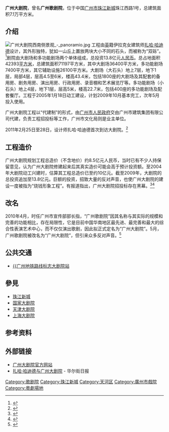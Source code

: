 {{noteTA
|1=zh-cn:扎哈·哈迪德; zh-tw:札哈·哈蒂; zh-hk:薩哈·哈帝
}}
{{Infobox building
| name                =广州大剧院
| native_name         = 
| native_name_lang    = 
| former_names        = 
| alternate_names     = 
| status              = 
| image               = Guangzhou Opera House(Near).JPG
| image_alt           = 
| caption             = 广州大剧院侧景
| building_type       = 
| architectural_style = [[解構主義建築|解構主義建築]]
| structural_system   = 
| cost                = 13.8亿[[人民币|元]]（约合两亿[[美元|美元]]）
| coordinates         = 
| location            = {{PRC}}[[广州市|广州市]][[天河區|天河區]]
| address             = 
| location_town       = 
| location_country    = 
| iso_region          = 
| coordinates_display = 
| groundbreaking_date = 2005年1月<ref name=AEC>{{cite web|url=http://www10.aeccafe.com/blogs/arch-showcase/2011/03/03/guangzhou-opera-house-in-china-by-zaha-hadid-architects/|title=Guangzhou Opera House in China by Zaha Hadid Architects|author=Sanjay Ganga|date=2011-03-03|language=en|accessdate=2013-01-21|archive-date=2016-10-31|archive-url=https://web.archive.org/web/20161031181252/http://www10.aeccafe.com/blogs/arch-showcase/2011/03/03/guangzhou-opera-house-in-china-by-zaha-hadid-architects/|dead-url=no}}</ref>
| start_date          = 
| completion_date     = 
| completed_date      = 
| opened_date         = 
| inauguration_date   = 2010年5月9日
| top_floor           = 
| other_dimensions    = 
| floor_count         = 
| floor_area          = 7.1万平方米
| seating_type        = 
| seating_capacity    = 1804座（歌剧厅）
| elevator_count      = 
| main_contractor     = 
| architect           = [[薩哈·哈帝|薩哈·哈帝]]
| architecture_firm   = 
| structural_engineer = 
| services_engineer   = 
| civil_engineer      = 
| other_designers     = 
| awards              = 
| url                 = http://www.gzdjy.org
}}
'''广州大剧院'''，曾名'''广州歌剧院'''，位于中国[[广州市|广州市]][[珠江新城|珠江新城]]珠江西路1号，总建筑面积7.1万平方米。

== 介绍 ==
[[File:广州大剧院西南侧景观_-_panoramio.jpg|thumb]]
工程由[[英国|英]]籍伊拉克女建筑师[[扎哈·哈迪德|扎哈·哈迪德]]设计，其外形独特，犹如一山丘上置放两块大小不同的石头，而被称为“双砾”。<ref>{{cite news|url=http://www.ftchinese.com/story/001037837|title=哈迪德设计的广州歌剧院|publisher=金融时报|date=2011-04-02|accessdate=2011-04-08|archive-date=2012-05-28|archive-url=https://web.archive.org/web/20120528095319/http://www.ftchinese.com/story/001037837|dead-url=no}}</ref>剧院由大剧场和多功能剧场两个单体组成，总投资13.8亿元[[人民币|人民币]]。总占地面积42393[[平方米|平方米]]，总建筑面积71197平方米，其中大剧场36400平方米，多功能剧场7400平方米，其它辅助设施26100平方米。大剧场（大石头）地上7层，地下1层，局部4层，层高4.5至6米，楼高43.4米，包括1800座的大剧场及其配套的备用房、剧务用房、演出用房、行政用房、录音棚和艺术展览厅等。多功能剧场（小石头）地上4层，地下1层，层高5米，楼高22.7米，包括400座的多功能剧场及配套餐厅。工程于2005年1月18日动工建设，计划2009年10月基本完工，次年5月投入使用。

广州大剧院工程以“代建制”的形式，由[[广州市人民政府|广州市人民政府]]交由广州市建筑集团有限公司代建，负责工程招投标等工作，广州市文化局则是业主单位。

2011年2月25日至28日，设计师扎哈·哈迪德首次到访大剧院。<ref>{{cite news|url=http://nf.nfdaily.cn/nfdsb/content/2011-03/01/content_20561741.htm|title=扎哈·哈迪德回应广州大剧院工程纰漏问题|publisher=南方都市报|date=2011-03-01|accessdate=2011-04-08|deadurl=yes|archiveurl=https://web.archive.org/web/20110305182543/http://nf.nfdaily.cn/nfdsb/content/2011-03/01/content_20561741.htm|archivedate=2011-03-05}}</ref>

== 工程造价 ==
广州大剧院规划工程总造价（不含地价）约8.5亿元人民币，当时已有不少人持保留意见，认为广州大剧院修建起来后其真实造价可能会高于预计投资额。至2004年大剧院动工兴建时，估算其工程总造价已至约10亿元。截至2009年，大剧院的总投资追加至13.8亿元。巨额的投资，招致大量的反对声音，也使广州大剧院的建设一度被指为“烧钱形象工程”。有报道指出，广州大剧院招投标存在黑幕。<ref>{{cite news|url=http://sp.mzyfz.com/index.php/cms/item-view-id-15167.shtml|title=广州歌剧院建设被指有黑幕|publisher=民主与法制|date=2009-03-25|accessdate=2011-04-08}}{{dead link|date=2018年2月 |bot=InternetArchiveBot |fix-attempted=yes }}</ref><ref>{{cite news|url=http://opinion.southcn.com/southcn/content/2009-03/25/content_5014450.htm|title=谁让“问题”企业中标广州歌剧院？|publisher=南方网|date=2009-03-25|accessdate=2011-04-08|archive-date=2009-05-28|archive-url=https://web.archive.org/web/20090528023151/http://opinion.southcn.com/southcn/content/2009-03/25/content_5014450.htm|dead-url=no}}</ref>

== 改名 ==
2010年4月，时任广州市宣传部部长指，“广州歌剧院”因其名称与其实际的规模和完善的功能相比，存在局限性，它是目前中国华南地区最先进、最完善和最大的综合性表演艺术中心，而不仅仅演出歌剧，因此拟正式定名为“广州大剧院”。5月，广州歌剧院被改名为“广州大剧院”，但引来众多反对声音。<ref>{{cite news|url=http://gcontent.oeeee.com/d/9d/d9d78a37e125771a/Blog/ff7/615e7b.html|title=强烈反对将“广州歌剧院”改名为“广州大剧院”|publisher=南都網|date=2010-04-26|accessdate=2011-04-08|deadurl=yes|archiveurl=https://web.archive.org/web/20150604144043/http://gcontent.oeeee.com/d/9d/d9d78a37e125771a/Blog/ff7/615e7b.html|archivedate=2015-06-04}}</ref>

== 公共交通 ==
*[[珠江新城旅客自動輸送系統|{{广州地铁路线标志]][[大剧院站_(广州)|大剧院站]]

== 參見 ==
*[[珠江新城|珠江新城]]
*[[国家大剧院|国家大剧院]]
*[[天津大剧院|天津大剧院]]
*[[上海大剧院|上海大剧院]]

== 参考资料 ==
{{reflist|2}}

== 外部链接 ==
{{Commonscat|Guangzhou opera house}}
* [http://www.gzdjy.org/  广州大剧院官方网站] {{Wayback|url=http://www.gzdjy.org/ |date=20110505083800 }}
* [http://chinese.wsj.com/gb/20110304/PHO103730.asp 扎哈·哈迪德与广州大剧院] {{Wayback|url=http://chinese.wsj.com/gb/20110304/PHO103730.asp |date=20160306013556 }} - 华尔街日报

{{coord|23|7|3|N|113|19|2|E|display=title|type:landmark|format=dms}}
{{广州}}
[[Category:歌剧院|Category:歌剧院]]
[[Category:珠江新城|Category:珠江新城]]
[[Category:天河区|Category:天河区]]
[[Category:廣州市戲院|Category:廣州市戲院]]
[[Category:粵劇場地|Category:粵劇場地]]